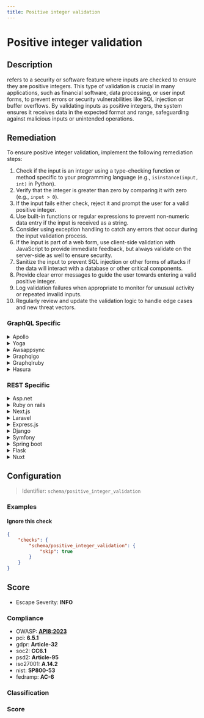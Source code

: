 ```yaml
---
title: Positive integer validation
---
```


# Positive integer validation

## Description

refers to a security or software feature where inputs are checked to ensure they are positive integers. This type of validation is crucial in many applications, such as financial software, data processing, or user input forms, to prevent errors or security vulnerabilities like SQL injection or buffer overflows. By validating inputs as positive integers, the system ensures it receives data in the expected format and range, safeguarding against malicious inputs or unintended operations.

## Remediation

To ensure positive integer validation, implement the following remediation steps:

1. Check if the input is an integer using a type-checking function or method specific to your programming language (e.g., `isinstance(input, int)` in Python).
2. Verify that the integer is greater than zero by comparing it with zero (e.g., `input > 0`).
3. If the input fails either check, reject it and prompt the user for a valid positive integer.
4. Use built-in functions or regular expressions to prevent non-numeric data entry if the input is received as a string.
5. Consider using exception handling to catch any errors that occur during the input validation process.
6. If the input is part of a web form, use client-side validation with JavaScript to provide immediate feedback, but always validate on the server-side as well to ensure security.
7. Sanitize the input to prevent SQL injection or other forms of attacks if the data will interact with a database or other critical components.
8. Provide clear error messages to guide the user towards entering a valid positive integer.
9. Log validation failures when appropriate to monitor for unusual activity or repeated invalid inputs.
10. Regularly review and update the validation logic to handle edge cases and new threat vectors.


### GraphQL Specific

<details>
    <summary>Apollo</summary>

In Apollo Server, use custom scalars or schema directives to validate positive integers.

</details>

<details>
    <summary>Yoga</summary>

In GraphQL Yoga, implement custom validation logic within your resolvers to check for positive integers.

</details>

<details>
    <summary>Awsappsync</summary>

In AWS AppSync, use VTL (Velocity Template Language) to validate input arguments as positive integers.

</details>

<details>
    <summary>Graphqlgo</summary>

In graphql-go, validate positive integers within the resolver functions before processing.

</details>

<details>
    <summary>Graphqlruby</summary>

In GraphQL-Ruby, use argument validators to ensure inputs are positive integers.

</details>

<details>
    <summary>Hasura</summary>

In Hasura, use check constraints in the database or custom validation in actions to ensure positive integer inputs.

</details>


### REST Specific

<details>
    <summary>Asp.net</summary>

In ASP.NET, validate positive integers by using data annotations and model validation.

</details>

<details>
    <summary>Ruby on rails</summary>

In Ruby on Rails, use ActiveModel validations to ensure an attribute is a positive integer.

</details>

<details>
    <summary>Next.js</summary>

In Next.js, validate API route inputs using middleware or manual checks before processing.

</details>

<details>
    <summary>Laravel</summary>

In Laravel, use validation rules to verify that an input is a positive integer.

</details>

<details>
    <summary>Express.js</summary>

In Express.js, use middleware to validate that parameters are positive integers.

</details>

<details>
    <summary>Django</summary>

In Django, use form or serializer validation to ensure inputs are positive integers.

</details>

<details>
    <summary>Symfony</summary>

In Symfony, use the Constraint component to validate positive integers in forms or DTOs.

</details>

<details>
    <summary>Spring boot</summary>

In Spring Boot, use JSR-303/JSR-380 annotations to validate positive integers in your controller methods.

</details>

<details>
    <summary>Flask</summary>

In Flask, manually validate request arguments to ensure they are positive integers.

</details>

<details>
    <summary>Nuxt</summary>

In Nuxt.js, validate parameters in asyncData or middleware before using them in your application.

</details>

## Configuration

> Identifier: `schema/positive_integer_validation`



### Examples



#### Ignore this check

```json
{
    "checks": {
        "schema/positive_integer_validation": {
            "skip": true
        }
    }
}
```




## Score

- Escape Severity: **<span className="info-severityom">INFO</span>**

### Compliance

- OWASP: **[API8:2023](https://github.com/OWASP/API-Security/blob/master/editions/2023/en/0xa8-security-misconfiguration.md)**
- pci: **6.5.1**
- gdpr: **Article-32**
- soc2: **CC6.1**
- psd2: **Article-95**
- iso27001: **A.14.2**
- nist: **SP800-53**
- fedramp: **AC-6**

### Classification






### Score




